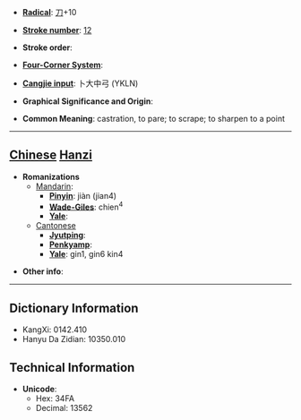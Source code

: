 * '''[[Wiktionary:Chinese radical index| Radical]]''': [[Wiktionary:Chinese radical index 刀|刀]]+10

* '''[[Wiktionary:Chinese total strokes index|Stroke number]]''': [[Wiktionary:Chinese total strokes index 12|12]]

* '''Stroke order''': 

* '''[[Wiktionary:Chinese four corner index|Four-Corner System]]''': 

* '''[[Wiktionary:Chinese Cangjie index|Cangjie input]]''': 卜大中弓 (YKLN)

* '''Graphical Significance and Origin''': 

* '''Common Meaning''': castration, to pare; to scrape; to sharpen to a point

----

== [[Chinese]] [[Hanzi]] ==

* '''Romanizations'''
** [[Mandarin]]:
*** '''[[Pinyin]]''': jiàn (jian4)
*** '''[[Wade-Giles]]''': chien<sup>4</sup>
*** '''[[Yale]]''': 
**[[Cantonese]]
***'''[[Jyutping]]''':
***'''[[Penkyamp]]''': 
***'''[[Yale]]''': gin1, gin6 kin4

* '''Other info''': 

----

== Dictionary Information ==

* KangXi: 0142.410
* Hanyu Da Zidian: 10350.010

== Technical Information ==

* '''Unicode''':
** Hex: 34FA
** Decimal: 13562
